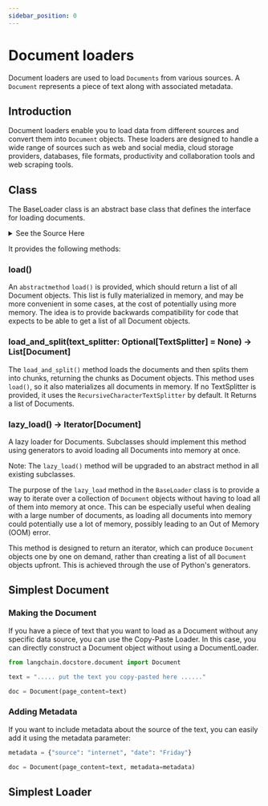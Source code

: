 ```yaml
---
sidebar_position: 0
---
```

# Document loaders
Document loaders are used to load `Documents` from various sources. A `Document` represents a piece of text along with associated metadata.

## Introduction
Document loaders enable you to load data from different sources and convert them into `Document` objects. These loaders are designed to handle a wide range of sources such as web and social media, cloud storage providers, databases, file formats, productivity and collaboration tools and web scraping tools.

## Class
The BaseLoader class is an abstract base class that defines the interface for loading documents.


<details>
<summary>
See the Source Here
</summary>

```python
class BaseLoader(ABC):
    """Interface for loading Documents.

    Implementations should implement the lazy-loading method using generators
    to avoid loading all Documents into memory at once.

    The `load` method will remain as is for backwards compatibility, but its
    implementation should be just `list(self.lazy_load())`.
    """

    # Sub-classes should implement this method
    # as return list(self.lazy_load()).
    # This method returns a List which is materialized in memory.
    @abstractmethod
    def load(self) -> List[Document]:
        """Load data into Document objects."""

    def load_and_split(
        self, text_splitter: Optional[TextSplitter] = None
    ) -> List[Document]:
        """Load Documents and split into chunks. Chunks are returned as Documents.

        Args:
            text_splitter: TextSplitter instance to use for splitting documents.
              Defaults to RecursiveCharacterTextSplitter.

        Returns:
            List of Documents.
        """
        if text_splitter is None:
            _text_splitter: TextSplitter = RecursiveCharacterTextSplitter()
        else:
            _text_splitter = text_splitter
        docs = self.load()
        return _text_splitter.split_documents(docs)

    # Attention: This method will be upgraded into an abstractmethod once it's
    #            implemented in all the existing subclasses.
    def lazy_load(
        self,
    ) -> Iterator[Document]:
        """A lazy loader for Documents."""
        raise NotImplementedError(
            f"{self.__class__.__name__} does not implement lazy_load()"
        )
```

</details>



It provides the following methods:

### load()
An `abstractmethod` `load()` is provided, which should return a list of all Document objects. This list is fully materialized in memory, and may be more convenient in some cases, at the cost of potentially using more memory. The idea is to provide backwards compatibility for code that expects to be able to get a list of all Document objects.

### load_and_split(text_splitter: Optional[TextSplitter] = None) -> List[Document]
The `load_and_split()` method loads the documents and then splits them into chunks, returning the chunks as Document objects. This method uses `load()`, so it also materializes all documents in memory. If no TextSplitter is provided, it uses the `RecursiveCharacterTextSplitter` by default. It Returns a list of Documents.

### lazy_load() -> Iterator[Document]
A lazy loader for Documents. Subclasses should implement this method using generators to avoid loading all Documents into memory at once.

Note: The `lazy_load()` method will be upgraded to an abstract method in all existing subclasses.

The purpose of the `lazy_load` method in the `BaseLoader` class is to provide a way to iterate over a collection of `Document` objects without having to load all of them into memory at once. This can be especially useful when dealing with a large number of documents, as loading all documents into memory could potentially use a lot of memory, possibly leading to an Out of Memory (OOM) error.

This method is designed to return an iterator, which can produce `Document` objects one by one on demand, rather than creating a list of all `Document` objects upfront. This is achieved through the use of Python's generators.

## Simplest Document

### Making the Document
If you have a piece of text that you want to load as a Document without any specific data source, you can use the Copy-Paste Loader. In this case, you can directly construct a Document object without using a DocumentLoader.

```python
from langchain.docstore.document import Document

text = "..... put the text you copy-pasted here ......"

doc = Document(page_content=text)
```

### Adding Metadata
If you want to include metadata about the source of the text, you can easily add it using the metadata parameter:

```python
metadata = {"source": "internet", "date": "Friday"}

doc = Document(page_content=text, metadata=metadata)
```

## Simplest Loader


<GetStarted/>
